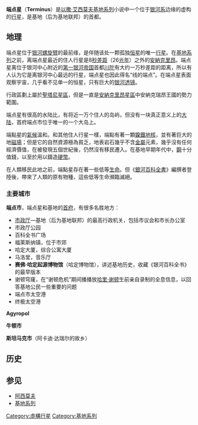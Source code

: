 {{about|艾西莫夫小说之虚构星球|2020年4月发生在中国大陆的事件|端点星事件}}

'''端点星'''（'''Terminus'''）是[[以撒·艾西莫夫|以撒·艾西莫夫]][[基地系列|基地系列]]小说中一个位于[[银河系|银河系]]边缘的虚构的[[行星|行星]]，是基地（后为基地联邦）的首都。

==地理==
端点星位于[[银河|银河]][[螺旋臂|螺旋臂]]的最前缘，是伴随该处一颗孤独[[恒星|恒星]]的唯一[[行星|行星]]。在[[基地系列|基地系列]]之前，离端点星最近的住人行星是8[[秒差距|秒差距]]（26[[光年|光年]]）之外的[[安納克里昂|安納克里昂]]。端点星离位于银河中心附近的[[银河帝国系列|第一银河帝国]]首都[[川陀|川陀]]有大约一万秒差距的距离，所以有人认为它是离银河中心最远的行星，端点星也因此得名“线的端点”。在端点星表面观察宇宙，几乎看不见单一的恒星，只有巨大的[[银河透镜|银河透镜]]。

行政區劃上屬於[[聖塔尼星區|聖塔尼星區]]，但是一直是[[安納克里昂星區|安納克里昂星區]]中安納克瑞昂王國的勢力範圍。

端点星有很高的水陆比，有将近一万个住人的岛屿，但没有一块真正意义上的[[大陆|大陆]]，首府端点市位于唯一的一个大岛上。

端點星的[[氣候|氣候]]溫和。和其他住人行星一樣，端點有著一顆[[鎳|鎳]][[鐵|鐵]][[地核|地核]]，並有著巨大的地[[磁場|磁場]]；但是它的自然資源極為貧乏，地表岩石幾乎不含[[金屬|金屬]]元素，幾乎沒有任何經濟價值，在被發現五個世紀後，仍然沒有移民遷入。在基地早期年代中，[[鋼|鋼]]十分值錢，以至於用以鑄造[[硬幣|硬幣]]。

在人類移民此地之前，端點星存在著一些低等[[生命|生命]]。但《[[銀河百科全書|銀河百科全書]]》編撰者登陸後，帶來了人類的原有物種，這些低等生命瀕臨滅絕。

===主要城市===
'''端点市'''，端点星和基地的[[首府|首府]]，有很多名胜地方：
*[[市政厅|市政厅]]—基地（后为基地联邦）的最高行政机关，包括市议会和市长办公室
*市政厅公园 
*百科全书广场 
*福莱斯纳镇，位于市郊 
*哈定大厦，综合公寓大厦 
*马洛堂，音乐厅 
*'''赛佛·哈定起源博物馆'''（哈定博物馆），讲述基地历史，收藏《银河百科全书》的最早版本
*谢顿穹窿，在“谢顿危机”期间播播放[[哈里·谢顿|哈里·谢顿]]生前亲自录制的全息信息，以回答基地公民一些重要的问题 
*端点市太空港
*终极太空港

'''Agyropol'''

'''牛顿市'''

'''斯坦马克市'''（阿卡迪·达瑞尔的故乡）

==历史==

==参见==
* [[阿西莫夫|阿西莫夫]]
* [[基地系列|基地系列]]

{{Asimov}}

[[Category:虛構行星|Category:虛構行星]]
[[Category:基地系列|Category:基地系列]]